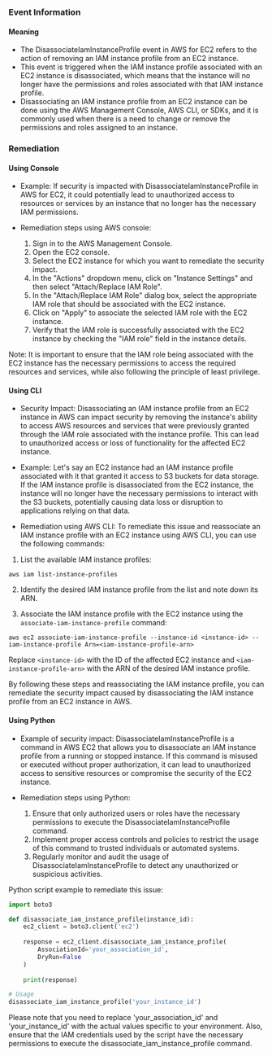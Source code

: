 
### Event Information

#### Meaning

- The DisassociateIamInstanceProfile event in AWS for EC2 refers to the action of removing an IAM instance profile from an EC2 instance.
- This event is triggered when the IAM instance profile associated with an EC2 instance is disassociated, which means that the instance will no longer have the permissions and roles associated with that IAM instance profile.
- Disassociating an IAM instance profile from an EC2 instance can be done using the AWS Management Console, AWS CLI, or SDKs, and it is commonly used when there is a need to change or remove the permissions and roles assigned to an instance.

### Remediation

#### Using Console

- Example: If security is impacted with DisassociateIamInstanceProfile in AWS for EC2, it could potentially lead to unauthorized access to resources or services by an instance that no longer has the necessary IAM permissions.

- Remediation steps using AWS console:
  1. Sign in to the AWS Management Console.
  2. Open the EC2 console.
  3. Select the EC2 instance for which you want to remediate the security impact.
  4. In the "Actions" dropdown menu, click on "Instance Settings" and then select "Attach/Replace IAM Role".
  5. In the "Attach/Replace IAM Role" dialog box, select the appropriate IAM role that should be associated with the EC2 instance.
  6. Click on "Apply" to associate the selected IAM role with the EC2 instance.
  7. Verify that the IAM role is successfully associated with the EC2 instance by checking the "IAM role" field in the instance details.

Note: It is important to ensure that the IAM role being associated with the EC2 instance has the necessary permissions to access the required resources and services, while also following the principle of least privilege.

#### Using CLI

- Security Impact: Disassociating an IAM instance profile from an EC2 instance in AWS can impact security by removing the instance's ability to access AWS resources and services that were previously granted through the IAM role associated with the instance profile. This can lead to unauthorized access or loss of functionality for the affected EC2 instance.

- Example: Let's say an EC2 instance had an IAM instance profile associated with it that granted it access to S3 buckets for data storage. If the IAM instance profile is disassociated from the EC2 instance, the instance will no longer have the necessary permissions to interact with the S3 buckets, potentially causing data loss or disruption to applications relying on that data.

- Remediation using AWS CLI: To remediate this issue and reassociate an IAM instance profile with an EC2 instance using AWS CLI, you can use the following commands:

1. List the available IAM instance profiles:
```
aws iam list-instance-profiles
```

2. Identify the desired IAM instance profile from the list and note down its ARN.

3. Associate the IAM instance profile with the EC2 instance using the `associate-iam-instance-profile` command:
```
aws ec2 associate-iam-instance-profile --instance-id <instance-id> --iam-instance-profile Arn=<iam-instance-profile-arn>
```
Replace `<instance-id>` with the ID of the affected EC2 instance and `<iam-instance-profile-arn>` with the ARN of the desired IAM instance profile.

By following these steps and reassociating the IAM instance profile, you can remediate the security impact caused by disassociating the IAM instance profile from an EC2 instance in AWS.

#### Using Python

- Example of security impact: DisassociateIamInstanceProfile is a command in AWS EC2 that allows you to disassociate an IAM instance profile from a running or stopped instance. If this command is misused or executed without proper authorization, it can lead to unauthorized access to sensitive resources or compromise the security of the EC2 instance.

- Remediation steps using Python:
  1. Ensure that only authorized users or roles have the necessary permissions to execute the DisassociateIamInstanceProfile command.
  2. Implement proper access controls and policies to restrict the usage of this command to trusted individuals or automated systems.
  3. Regularly monitor and audit the usage of DisassociateIamInstanceProfile to detect any unauthorized or suspicious activities.

Python script example to remediate this issue:
```python
import boto3

def disassociate_iam_instance_profile(instance_id):
    ec2_client = boto3.client('ec2')
    
    response = ec2_client.disassociate_iam_instance_profile(
        AssociationId='your_association_id',
        DryRun=False
    )
    
    print(response)

# Usage
disassociate_iam_instance_profile('your_instance_id')
```
Please note that you need to replace 'your_association_id' and 'your_instance_id' with the actual values specific to your environment. Also, ensure that the IAM credentials used by the script have the necessary permissions to execute the disassociate_iam_instance_profile command.

